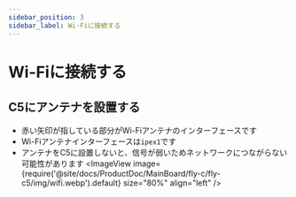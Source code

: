 ```yaml
---
sidebar_position: 3
sidebar_label: Wi-Fiに接続する
---
```



# Wi-Fiに接続する

## C5にアンテナを設置する

* 赤い矢印が指している部分がWi-Fiアンテナのインターフェースです
* Wi-Fiアンテナインターフェースは`ipex1`です
* アンテナをC5に設置しないと、信号が弱いためネットワークにつながらない可能性があります
<ImageView image={require('@site/docs/ProductDoc/MainBoard/fly-c/fly-c5/img/wifi.webp').default} size="80%" align="left" />  

<WIFI />
